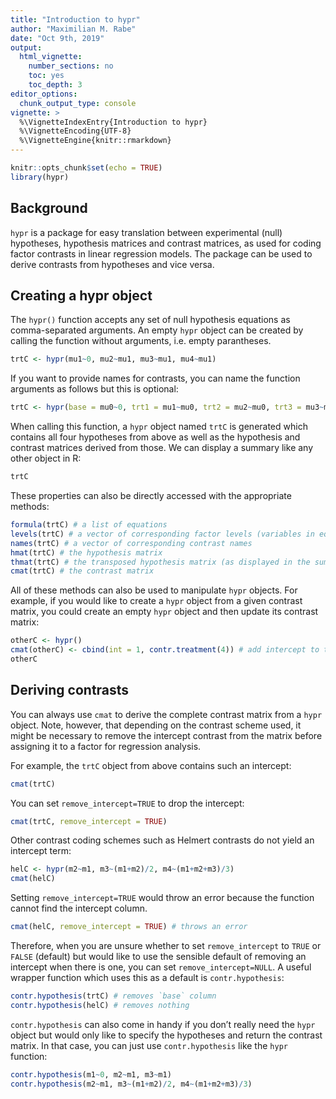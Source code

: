```yaml
---
title: "Introduction to hypr"
author: "Maximilian M. Rabe"
date: "Oct 9th, 2019"
output:
  html_vignette:
    number_sections: no
    toc: yes
    toc_depth: 3
editor_options: 
  chunk_output_type: console
vignette: >
  %\VignetteIndexEntry{Introduction to hypr}
  %\VignetteEncoding{UTF-8}
  %\VignetteEngine{knitr::rmarkdown}
---
```


```r
knitr::opts_chunk$set(echo = TRUE)
library(hypr)
```

## Background

`hypr` is a package for easy translation between experimental (null) hypotheses, hypothesis matrices and contrast matrices, as used for coding factor contrasts in linear regression models. The package can be used to derive contrasts from hypotheses and vice versa.

## Creating a hypr object

The `hypr()` function accepts any set of null hypothesis equations as comma-separated arguments. An empty `hypr` object can be created by calling the function without arguments, i.e. empty parantheses.

```r
trtC <- hypr(mu1~0, mu2~mu1, mu3~mu1, mu4~mu1)
```

If you want to provide names for contrasts, you can name the function arguments as follows but this is optional:

```r
trtC <- hypr(base = mu0~0, trt1 = mu1~mu0, trt2 = mu2~mu0, trt3 = mu3~mu0)
```


When calling this function, a `hypr` object named `trtC` is generated which contains all four hypotheses from above as well as the hypothesis and contrast matrices derived from those. We can display a summary like any other object in R:

```r
trtC
```

These properties can also be directly accessed with the appropriate methods:

```r
formula(trtC) # a list of equations
levels(trtC) # a vector of corresponding factor levels (variables in equations)
names(trtC) # a vector of corresponding contrast names
hmat(trtC) # the hypothesis matrix
thmat(trtC) # the transposed hypothesis matrix (as displayed in the summary)
cmat(trtC) # the contrast matrix
```

All of these methods can also be used to manipulate `hypr` objects. For example, if you would like to create a `hypr` object from a given contrast matrix, you could create an empty `hypr` object and then update its contrast matrix:

```r
otherC <- hypr()
cmat(otherC) <- cbind(int = 1, contr.treatment(4)) # add intercept to treatment contrast
otherC
```

## Deriving contrasts

You can always use `cmat` to derive the complete contrast matrix from a `hypr` object. Note, however, that depending on the contrast scheme used, it might be necessary to remove the intercept contrast from the matrix before assigning it to a factor for regression analysis.

For example, the `trtC` object from above contains such an intercept:

```r
cmat(trtC)
```

You can set `remove_intercept=TRUE` to drop the intercept:

```r
cmat(trtC, remove_intercept = TRUE)
```

Other contrast coding schemes such as Helmert contrasts do not yield an intercept term:

```r
helC <- hypr(m2~m1, m3~(m1+m2)/2, m4~(m1+m2+m3)/3)
cmat(helC)
```

Setting `remove_intercept=TRUE` would throw an error because the function cannot find the intercept column.

```r
cmat(helC, remove_intercept = TRUE) # throws an error
```

Therefore, when you are unsure whether to set `remove_intercept` to `TRUE` or `FALSE` (default) but would like to use the sensible default of removing an intercept when there is one, you can set `remove_intercept=NULL`. A useful wrapper function which uses this as a default is `contr.hypothesis`:

```r
contr.hypothesis(trtC) # removes `base` column
contr.hypothesis(helC) # removes nothing
```

`contr.hypothesis` can also come in handy if you don't really need the `hypr` object but would only like to specify the hypotheses and return the contrast matrix. In that case, you can just use `contr.hypothesis` like the `hypr` function:

```r
contr.hypothesis(m1~0, m2~m1, m3~m1)
contr.hypothesis(m2~m1, m3~(m1+m2)/2, m4~(m1+m2+m3)/3)
```


